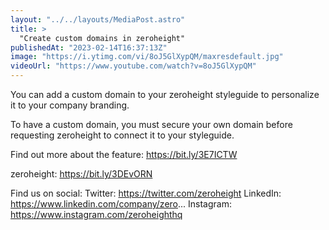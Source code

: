 ```yaml
---
layout: "../../layouts/MediaPost.astro"
title: >
  "Create custom domains in zeroheight"
publishedAt: "2023-02-14T16:37:13Z"
image: "https://i.ytimg.com/vi/8oJ5GlXypQM/maxresdefault.jpg"
videoUrl: "https://www.youtube.com/watch?v=8oJ5GlXypQM"
---
```


You can add a custom domain to your zeroheight styleguide to personalize it to your company branding.

To have a custom domain, you must secure your own domain before requesting zeroheight to connect it to your styleguide.

Find out more about the feature: https://bit.ly/3E7ICTW

zeroheight: https://bit.ly/3DEvORN

Find us on social:
Twitter: https://twitter.com/zeroheight
LinkedIn: https://www.linkedin.com/company/zero...
Instagram: https://www.instagram.com/zeroheighthq
